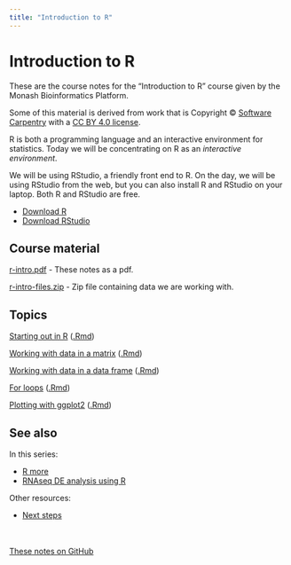 ```yaml
---
title: "Introduction to R"
---
```


# Introduction to R

These are the course notes for the "Introduction to R" course given by the Monash Bioinformatics Platform.

Some of this material is derived from work that is Copyright © [Software Carpentry](http://software-carpentry.org/) with a [CC BY 4.0 license](https://creativecommons.org/licenses/by/4.0/).

R is both a programming language and an interactive environment for statistics. Today we will be concentrating on R as an *interactive environment*.

We will be using RStudio, a friendly front end to R. On the day, we will be using RStudio from the web, but you can also install R and RStudio on your laptop. Both R and RStudio are free.

* [Download R](https://cran.rstudio.com/)
* [Download RStudio](https://www.rstudio.com/products/rstudio/download/)


## Course material

[r-intro.pdf](r-intro.pdf) - These notes as a pdf.

[r-intro-files.zip](rintro-files.zip) - Zip file containing data we are working with.

## Topics

[Starting out in R](start.html) ([.Rmd](start.Rmd))

[Working with data in a matrix](matrices.html) ([.Rmd](matrices.Rmd))

[Working with data in a data frame](data_frames.html) ([.Rmd](data_frames.Rmd))

[For loops](for_loops.html) ([.Rmd](for_loops.Rmd))

[Plotting with ggplot2](ggplot.html) ([.Rmd](ggplot.Rmd))


## See also

In this series:

* [R more](https://monashbioinformaticsplatform.github.io/r-more/)
* [RNAseq DE analysis using R](http://monashbioinformaticsplatform.github.io/RNAseq-DE-analysis-with-R/)

Other resources:

* [Next steps](next.html)


<br><br>
[These notes on GitHub](https://github.com/MonashBioinformaticsPlatform/r-intro)
